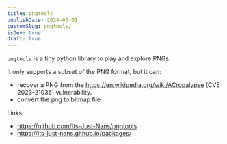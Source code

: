 ```yaml
---
title: pngtools
publishDate: 2024-03-01
customSlug: pngtools/
isDev: true
draft: true
---
```


`pngtools` is a tiny python library to play and explore PNGs.

It only supports a subset of the PNG format, but it can:

- recover a PNG from the https://en.wikipedia.org/wiki/ACropalypse (CVE 2023-21036) vulnerability.
- convert the png to bitmap file

Links

- https://github.com/Its-Just-Nans/pngtools
- https://its-just-nans.github.io/packages/
